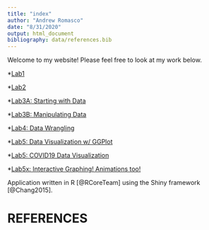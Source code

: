```yaml
---
title: "index"
author: "Andrew Romasco"
date: "8/31/2020"
output: html_document
bibliography: data/references.bib
---
```


Welcome to my website! Please feel free to look at my work below.

*[Lab1](Lab1/lab1_AVVR.html)

*[Lab2](Lab2/lab2_AVVR.html)

*[Lab3A: Starting with Data](Lab3/lab3A_AVVR-Starting-with-Data.html)

*[Lab3B: Manipulating Data](Lab3/lab3B_AVRR-Manipulating-the-Data.html)

*[Lab4: Data Wrangling](Lab4/lab4_AVVR_Data_Wrangling.html)

*[Lab5: Data Visualization w/ GGPlot](Lab5/lab5_AVVR_Data_Visualization_with_GGPlot.html)

*[Lab5: COVID19 Data Visualization](Lab5/lab5_AVVR_COVID_Visualization.html)

*[Lab5x: Interactive Graphing! Animations too!](Lab5/lab5_AVRR_Interactive_Graphing.html)

Application written in R [@RCoreTeam] using the Shiny framework [@Chang2015].

# REFERENCES
